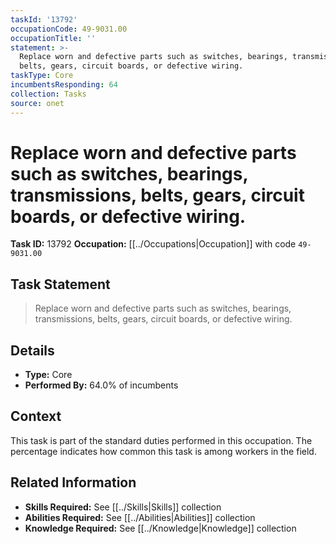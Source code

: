 ```yaml
---
taskId: '13792'
occupationCode: 49-9031.00
occupationTitle: ''
statement: >-
  Replace worn and defective parts such as switches, bearings, transmissions,
  belts, gears, circuit boards, or defective wiring.
taskType: Core
incumbentsResponding: 64
collection: Tasks
source: onet
---
```

# Replace worn and defective parts such as switches, bearings, transmissions, belts, gears, circuit boards, or defective wiring.

**Task ID:** 13792
**Occupation:** [[../Occupations|Occupation]] with code `49-9031.00`

## Task Statement

> Replace worn and defective parts such as switches, bearings, transmissions, belts, gears, circuit boards, or defective wiring.

## Details

- **Type:** Core
- **Performed By:** 64.0% of incumbents

## Context

This task is part of the standard duties performed in this occupation. The percentage indicates how common this task is among workers in the field.

## Related Information

- **Skills Required:** See [[../Skills|Skills]] collection
- **Abilities Required:** See [[../Abilities|Abilities]] collection
- **Knowledge Required:** See [[../Knowledge|Knowledge]] collection
